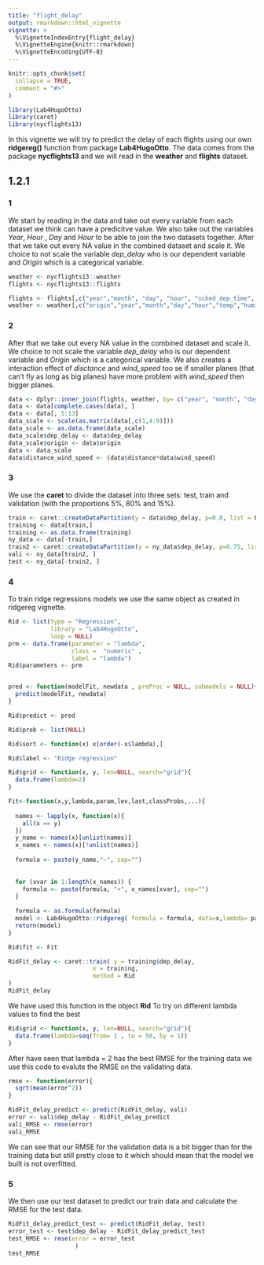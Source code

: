 ```yaml
---
title: "flight_delay"
output: rmarkdown::html_vignette
vignette: >
  %\VignetteIndexEntry{flight_delay}
  %\VignetteEngine{knitr::rmarkdown}
  %\VignetteEncoding{UTF-8}
---
```


```r
knitr::opts_chunk$set(
  collapse = TRUE,
  comment = "#>"
)
```

```r
library(Lab4HugoOtto)
library(caret)
library(nycflights13)
```

In this vignette we will try to predict the delay of each flights using our own **ridgereg()** function from package **Lab4HugoOtto**. The data comes from the package **nycflights13 **and we will read in the **weather** and **flights** dataset.

## 1.2.1
### 1
We start by reading in the data and take out every variable from each dataset we think can have a predicitve value. We also take out the variables *Year*, *Hour* , *Day* and *Hour* to be able to join the two datasets together. After that we take out every NA value in the combined dataset and scale it. We choice to not scale the variable *dep_delay* who is our dependent variable and *Origin* which is a categorical variable. 

```r
weather <- nycflights13::weather
flights <- nycflights13::flights

flights <- flights[,c("year","month", "day", "hour", "sched_dep_time", "dep_delay", "origin", "distance")]
weather <- weather[,c("origin","year","month","day","hour","temp","humid","wind_speed","precip", "visib")]

```

### 2 
After that we take out every NA value in the combined dataset and scale it. We choice to not scale the variable *dep_delay* who is our dependent variable and *Origin* which is a categorical variable. We also creates a interaction effect of *disctance* and *wind_speed* too se if smaller planes (that can't fly as long as big planes) have more problem with *wind_speed* then bigger planes.

```r
data <- dplyr::inner_join(flights, weather, by= c("year", "month", "day", "hour", "origin"))
data <- data[complete.cases(data), ]
data <- data[, 5:13]
data_scale <- scale(as.matrix(data[,c(1,4:9)]))
data_scale <- as.data.frame(data_scale)
data_scale$dep_delay <- data$dep_delay
data_scale$origin <- data$origin
data <- data_scale
data$distance_wind_speed <- (data$distance*data$wind_speed)
```


### 3

We use the **caret** to divide the dataset into three sets: test, train and validation (with the proportions 5%, 80% and 15%).

```r
train <- caret::createDataPartition(y = data$dep_delay, p=0.8, list = FALSE)
training <- data[train,]
training <- as.data.frame(training)
ny_data <- data[-train,]
train2 <- caret::createDataPartition(y = ny_data$dep_delay, p=0.75, list = FALSE)
vali <- ny_data[train2, ]
test <- ny_data[-train2, ]
```


### 4

To train ridge regressions models we use the same object as created in ridgereg vignette. 

```r
Rid <- list(type = "Regression",
            library = "Lab4HugoOtto",
            loop = NULL)
prm <- data.frame(parameter = "lambda",
                  class =  "numeric" ,
                  label = "lambda")
Rid$parameters <- prm


pred <- function(modelFit, newdata , preProc = NULL, submodels = NULL){
  predict(modelFit, newdata)
}

Rid$predict <- pred

Rid$prob <- list(NULL)

Rid$sort <- function(x) x[order(-x$lambda),]

Rid$label <- "Ridge regression"

Rid$grid <- function(x, y, len=NULL, search="grid"){
  data.frame(lambda=2)
}

Fit<-function(x,y,lambda,param,lev,last,classProbs,...){
  
  names <- lapply(x, function(x){
    all(x == y)
  })
  y_name <- names(x)[unlist(names)]
  x_names <- names(x)[!unlist(names)]
  
  formula <- paste(y_name,"~", sep="")
  
  
  for (xvar in 1:length(x_names)) {
    formula <- paste(formula, "+", x_names[xvar], sep="")
  }
  
  formula <- as.formula(formula)
  model <- Lab4HugoOtto::ridgereg( formula = formula, data=x,lambda= param$lambda)
  return(model)
}

Rid$fit <- Fit

RidFit_delay <- caret::train( y = training$dep_delay,
                        x = training,
                        method = Rid
)
RidFit_delay
```


We have used this function in the object **Rid** To try on different lambda values to find the best

```r
Rid$grid <- function(x, y, len=NULL, search="grid"){
  data.frame(lambda=seq(from= 1 , to = 50, by = 1))
}
```

After have seen that lambda = 2 has the best RMSE for the training data we use this code to evalute the RMSE on the validating data.

```r
rmse <- function(error){
  sqrt(mean(error^2))
}

RidFit_delay_predict <- predict(RidFit_delay, vali)
error <- vali$dep_delay - RidFit_delay_predict
vali_RMSE <- rmse(error)
vali_RMSE
```

We can see that our RMSE for the validation data is a bit bigger than for the training data but still pretty close to it which should mean that the model we built is not overfitted.

### 5

We then use our test dataset to predict our train data and calculate the RMSE for the test data.

```r
RidFit_delay_predict_test <- predict(RidFit_delay, test)
error_test <- test$dep_delay - RidFit_delay_predict_test
test_RMSE <- rmse(error = error_test
                   )
test_RMSE
```

